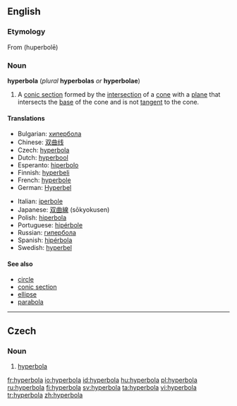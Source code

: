 ==English==

===Etymology===
From {{AGr.}} '''{{polytonic|[[ὑπερβολή]]}}''' (huperbolē)

===Noun===
{{wikipedia}}
'''hyperbola''' (''plural'' '''hyperbolas''' ''or'' '''hyperbolae''')

# {{geometry}} A [[conic section]] formed by the [[intersection]] of a [[cone]] with a [[plane]] that intersects the [[base]] of the cone and is not [[tangent]] to the cone.

====Translations====
{{trans-top|geometric curve}}
* Bulgarian: [[хипербола]] {{f}}
* Chinese: [[双曲线]]
* Czech: [[hyperbola#Czech|hyperbola]] {{f}}
* Dutch: [[hyperbool]] {{m}}
* Esperanto: [[hiperbolo]]
* Finnish: [[hyperbeli]]
* French: [[hyperbole]] {{f}}
* German: [[Hyperbel]] {{f}}
{{trans-mid}}
* Italian: [[iperbole]] {{f}}
* Japanese: [[双曲線]] (sōkyokusen)
* Polish: [[hiperbola]]
* Portuguese: [[hipérbole]] {{f}}
* Russian: [[гипербола]]
* Spanish: [[hipérbola]] {{f}}
* Swedish: [[hyperbel]] {{c}}
{{trans-bottom}}

====See also====
* [[circle]]
* [[conic section]]
* [[ellipse]]
* [[parabola]]

----

==Czech==

===Noun===
{{cs-noun|g=f}}

# [[hyperbola#English|hyperbola]] {{geometry|lang=cs}}

[[fr:hyperbola]]
[[io:hyperbola]]
[[id:hyperbola]]
[[hu:hyperbola]]
[[pl:hyperbola]]
[[ru:hyperbola]]
[[fi:hyperbola]]
[[sv:hyperbola]]
[[ta:hyperbola]]
[[vi:hyperbola]]
[[tr:hyperbola]]
[[zh:hyperbola]]